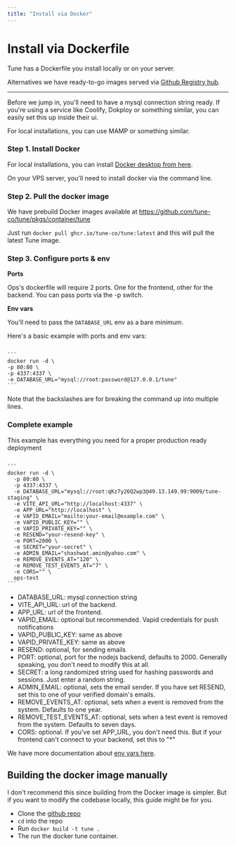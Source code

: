 ```yaml
---
title: "Install via Docker"
---
```




# Install via Dockerfile

Tune has a Dockerfile you install locally or on your server.

Alternatives we have ready-to-go images served via [Github Registry hub](https://github.com/tune-co/tune/pkgs/container/tune).

---

Before we jump in, you'll need to have a mysql connection string ready. If you're using a service like Coolify, Dokploy or something similar, you can easily set this up inside their ui.

For local installations, you can use MAMP or something similar.

### Step 1. Install Docker

For local installations, you can install [Docker desktop from here](https://docs.docker.com/desktop/setup/install/windows-install/).

On your VPS server, you'll need to install docker via the command line.

### Step 2. Pull the docker image

We have prebuild Docker images available at https://github.com/tune-co/tune/pkgs/container/tune

Just run `docker pull ghcr.io/tune-co/tune:latest` and this will pull the latest Tune image.

### Step 3. Configure ports & env

**Ports** 

Ops's dockerfile will require 2 ports. One for the frontend, other for the backend. You can pass ports via the -p switch.

**Env vars**

You'll need to pass the `DATABASE_URL` env as a bare minimum.

Here's a basic example with ports and env vars:

<Code lang="bash" client:load>
```
docker run -d \
-p 80:80 \
-p 4337:4337 \
-e DATABASE_URL="mysql://root:password@127.0.0.1/tune"
```
</Code>

Note that the backslashes are for breaking the command up into multiple lines.

### Complete example

This example has everything you need for a proper production ready deployment

<Code lang="bash" client:load>
```
docker run -d \
  -p 80:80 \
  -p 4337:4337 \
  -e DATABASE_URL="mysql://root:qKz7y26Q2wp3@49.13.149.99:9009/tune-staging" \
  -e VITE_API_URL="http://localhost:4337" \
  -e APP_URL="http://localhost" \
  -e VAPID_EMAIL="mailto:your-email@example.com" \
  -e VAPID_PUBLIC_KEY="" \
  -e VAPID_PRIVATE_KEY="" \
  -e RESEND="your-resend-key" \
  -e PORT=2000 \
  -e SECRET="your-secret" \
  -e ADMIN_EMAIL="shashwat.amin@yahoo.com" \
  -e REMOVE_EVENTS_AT="120" \
  -e REMOVE_TEST_EVENTS_AT="7" \
  -e CORS="" \
  ops-test
```
</Code>

- DATABASE_URL: mysql connection string
- VITE_API_URL: url of the backend.
- APP_URL: url of the frontend.
- VAPID_EMAIL: optional but recommended. Vapid credentials for push notifications
- VAPID_PUBLIC_KEY: same as above
- VAPID_PRIVATE_KEY: same as above
- RESEND: optional, for sending emails
- PORT: optional, port for the nodejs backend, defaults to 2000. Generally speaking, you don't need to modify this at all.
- SECRET: a long randomized string used for hashing passwords and sessions. Just enter a random string.
- ADMIN_EMAIL: optional, sets the email sender. If you have set RESEND, set this to one of your verified domain's emails.
- REMOVE_EVENTS_AT: optional, sets when a event is removed from the system. Defaults to one year.
- REMOVE_TEST_EVENTS_AT: optional, sets when a test event is removed from the system. Defaults to seven days.
- CORS: optional. If you've set APP_URL, you don't need this. But if your frontend can't connect to your backend, set this to "\*"

We have more documentation about [env vars here](/selfhosted/setup-env).

## Building the docker image manually

I don't recommend this since building from the Docker image is simpler. But if you want to modify the codebase locally, this guide might be for you.

- Clone the [github repo](https://github.com/tune-co/tune)
- `cd` into the repo
- Run `docker build -t tune .`
- The run the docker tune container.
